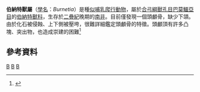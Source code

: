 {{Automatic taxobox
| taxon = Burnetia
| authority = [[羅伯特·布魯姆|Broom]], 1923
| fossil_range = [[二疊紀|二疊紀]]晚期
| image = Burnetia mirabilisDB.jpg
| type_species = '''''Burnetia mirabilis'''''
| type_species_authority = Broom, 1923
}}

'''伯納特獸屬'''（[[學名|學名]]：''Burnetia''）是種[[似哺乳爬行動物|似哺乳爬行動物]]，屬於[[合弓綱|合弓綱]][[獸孔目|獸孔目]][[巴莫鱷亞目|巴莫鱷亞目]]的[[伯納特獸科|伯納特獸科]]，生存於[[二疊紀|二疊紀]]晚期的[[南非|南非]]。目前僅發現一個頭顱骨，缺少下頜。由於化石被侵蝕、上下側被壓垮，很難詳細鑑定頭顱骨的特徵。頭顱頂有許多凸塊、突出物，也造成崇建的困難<ref name=RS02>{{cite journal |last=Rubidge |first=B.S. |coauthors=and Sidor, C.A. |year=2002 |title=On the cranial morphology of the basal therapsids ''Burnetia'' and ''Proburnetia'' (Therapsida: Burnetiidae) |journal=Journal of Vertebrate Paleontology |volume=22 |issue=2 |pages=257–267 |doi=10.1671/0272-4634(2002)022[0257:OTCMOT]2.0.CO;2 |url=https://www.washington.edu/burkemuseum/collections/paleontology/sidor/Rubidge_Sidor2002.pdf |author= |access-date=2013-02-07 |archive-url=https://web.archive.org/web/20060916175023/https://www.washington.edu/burkemuseum/collections/paleontology/sidor/Rubidge_Sidor2002.pdf |archive-date=2006-09-16 |dead-url=yes }}</ref>

==參考資料==
{{reflist}}
{{獸孔目|T.}}
{{Taxonbar|from=Q4290886}}

[[Category:巴莫鱷亞目|B]]
[[Category:二疊紀合弓類|B]]
[[Category:1923年描述的分类群|B]]


{{synapsida-stub}}